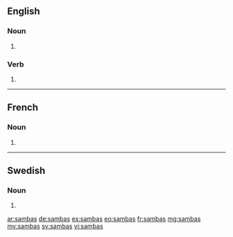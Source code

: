 ==English==

===Noun===
{{head|en|noun plural form}}

# {{plural of|samba|lang=en}}

===Verb===
{{head|en|verb form}}

# {{en-third-person singular of|samba}}

----

==French==

===Noun===
{{head|fr|noun plural form|cat2= terms with incomplete gender}}

# {{plural of|samba|lang=fr}}

----

==Swedish==

===Noun===
{{head|sv|noun form}}

# {{sv-noun-form-indef-gen|samba}}

[[ar:sambas]]
[[de:sambas]]
[[es:sambas]]
[[eo:sambas]]
[[fr:sambas]]
[[mg:sambas]]
[[my:sambas]]
[[sv:sambas]]
[[vi:sambas]]